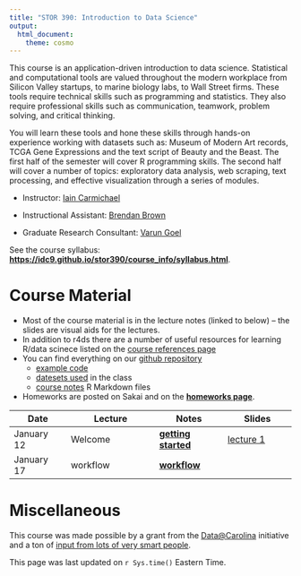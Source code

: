 ```yaml
---
title: "STOR 390: Introduction to Data Science"
output:
  html_document:
    theme: cosmo
---
```



This course is an application-driven introduction to data science. Statistical and computational tools are valued throughout the modern workplace from Silicon Valley startups, to marine biology labs, to Wall Street firms. These tools require technical skills such as programming and statistics. They also require professional skills such as communication, teamwork, problem solving, and critical thinking.

You will learn these tools and hone these skills through hands-on experience working with datasets such as: Museum of Modern Art records, TCGA Gene Expressions and the text script of Beauty and the Beast. The first half of the semester will cover R programming skills. The second half will cover a number of topics: exploratory data analysis, web scraping, text processing, and effective visualization through a series of modules.

- Instructor: [Iain Carmichael](http://iaincarmichael.web.unc.edu/)

- Instructional Assistant: [Brendan Brown](http://stat-or-old.oasis.unc.edu/people/graduate-students/brendan-brown)

- Graduate Research Consultant: [Varun Goel](https://varungoel.web.unc.edu/)

See the course syllabus: **[https://idc9.github.io/stor390/course_info/syllabus.html](https://idc9.github.io/stor390/course_info/syllabus.html)**. 

# **Course Material**

- Most of the course material is in the lecture notes (linked to below) -- the slides are visual aids for the lectures. 
- In addition to r4ds there are a number of useful resources for learning R/data scinece listed on the [course references page](course_info/references.html)
- You can find everything on our [github repository](https://github.com/idc9/stor390)
    - [example code](https://github.com/idc9/stor390/tree/master/example_code/)
    - [datesets used](https://github.com/idc9/stor390/tree/master/data/) in the class
    - [course notes](https://github.com/idc9/stor390/tree/master/notes/) R Markdown files
- Homeworks are posted on Sakai and on the [**homeworks page**](homeworks.html).



| Date | Lecture | Notes | Slides |
|------|---------|-------|-------|
|January 12 |Welcome | [**getting started**](notes/getting_started/getting_started.html) | [lecture 1](slides/lecture1.pdf)|
|January 17 | workflow |[**workflow**](notes/workflow/workflow.html) |





# **Miscellaneous**

This course was made possible by a grant from the [Data@Carolina](http://data.web.unc.edu/) initiative and a ton of [input from lots of very smart people](course_info/acknowledgments.html).

This page was last updated on `r Sys.time()` Eastern Time.

